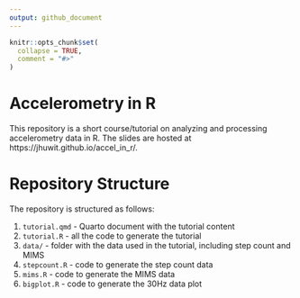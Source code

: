 ```yaml
---
output: github_document
---
```


<!-- README.md is generated from README.Rmd. Please edit that file -->

```r
knitr::opts_chunk$set(
  collapse = TRUE,
  comment = "#>"
)
```

# Accelerometry in R

<!-- badges: start -->
<!-- badges: end -->

This repository is a short course/tutorial on analyzing and processing accelerometry data in R.  The slides are hosted at https://jhuwit.github.io/accel_in_r/. 


# Repository Structure

The repository is structured as follows:

1. `tutorial.qmd` - Quarto document with the tutorial content
2. `tutorial.R` - all the code to generate the tutorial
3. `data/` - folder with the data used in the tutorial, including step count and MIMS
4. `stepcount.R` - code to generate the step count data
5. `mims.R` - code to generate the MIMS data
6. `bigplot.R` - code to generate the 30Hz data plot

